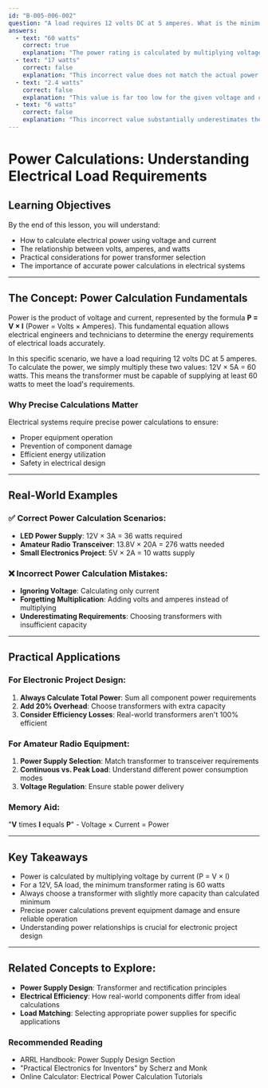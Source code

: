 ```yaml
---
id: "B-005-006-002"
question: "A load requires 12 volts DC at 5 amperes. What is the minimum required power transformer rating?"
answers:
  - text: "60 watts"
    correct: true
    explanation: "The power rating is calculated by multiplying voltage by current (P = V × I), which in this case is 12 volts × 5 amperes = 60 watts. This represents the minimum power the transformer must be able to supply to support the load's requirements. In practical applications, it's recommended to choose a transformer with a rating slightly higher than the calculated minimum to account for potential power fluctuations and efficiency losses."
  - text: "17 watts"
    correct: false
    explanation: "This incorrect value does not match the actual power calculation of 12 volts × 5 amperes = 60 watts. The student likely arrived at this number through an incorrect calculation method or misunderstanding of power requirements."
  - text: "2.4 watts"
    correct: false
    explanation: "This value is far too low for the given voltage and current requirements. The correct calculation (12V × 5A) yields 60 watts, making this answer incorrect. The student may have made a significant error in understanding power calculation principles."
  - text: "6 watts"
    correct: false
    explanation: "This incorrect value substantially underestimates the power requirements of the load. The proper calculation of 12 volts × 5 amperes equals 60 watts, demonstrating that this answer does not reflect the actual power needed by the load."
---
```


# Power Calculations: Understanding Electrical Load Requirements

## Learning Objectives
By the end of this lesson, you will understand:
- How to calculate electrical power using voltage and current
- The relationship between volts, amperes, and watts
- Practical considerations for power transformer selection
- The importance of accurate power calculations in electrical systems

---

## The Concept: Power Calculation Fundamentals

Power is the product of voltage and current, represented by the formula **P = V × I** (Power = Volts × Amperes). This fundamental equation allows electrical engineers and technicians to determine the energy requirements of electrical loads accurately.

In this specific scenario, we have a load requiring 12 volts DC at 5 amperes. To calculate the power, we simply multiply these two values: 12V × 5A = 60 watts. This means the transformer must be capable of supplying at least 60 watts to meet the load's requirements.

### Why Precise Calculations Matter

Electrical systems require precise power calculations to ensure:
- Proper equipment operation
- Prevention of component damage
- Efficient energy utilization
- Safety in electrical design

---

## Real-World Examples

### ✅ Correct Power Calculation Scenarios:
- **LED Power Supply**: 12V × 3A = 36 watts required
- **Amateur Radio Transceiver**: 13.8V × 20A = 276 watts needed
- **Small Electronics Project**: 5V × 2A = 10 watts supply

### ❌ Incorrect Power Calculation Mistakes:
- **Ignoring Voltage**: Calculating only current
- **Forgetting Multiplication**: Adding volts and amperes instead of multiplying
- **Underestimating Requirements**: Choosing transformers with insufficient capacity

---

## Practical Applications

### For Electronic Project Design:
1. **Always Calculate Total Power**: Sum all component power requirements
2. **Add 20% Overhead**: Choose transformers with extra capacity
3. **Consider Efficiency Losses**: Real-world transformers aren't 100% efficient

### For Amateur Radio Equipment:
1. **Power Supply Selection**: Match transformer to transceiver requirements
2. **Continuous vs. Peak Load**: Understand different power consumption modes
3. **Voltage Regulation**: Ensure stable power delivery

### Memory Aid:
"**V** times **I** equals **P**" - Voltage × Current = Power

---

## Key Takeaways

- Power is calculated by multiplying voltage by current (P = V × I)
- For a 12V, 5A load, the minimum transformer rating is 60 watts
- Always choose a transformer with slightly more capacity than calculated minimum
- Precise power calculations prevent equipment damage and ensure reliable operation
- Understanding power relationships is crucial for electronic project design

---

## Related Concepts to Explore:
- **Power Supply Design**: Transformer and rectification principles
- **Electrical Efficiency**: How real-world components differ from ideal calculations
- **Load Matching**: Selecting appropriate power supplies for specific applications

### Recommended Reading
- ARRL Handbook: Power Supply Design Section
- "Practical Electronics for Inventors" by Scherz and Monk
- Online Calculator: Electrical Power Calculation Tutorials